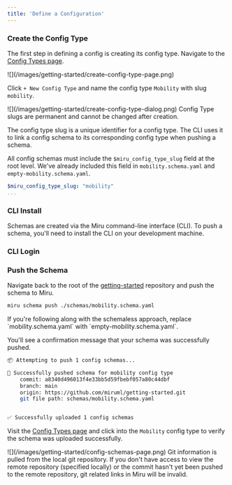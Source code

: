 ```yaml
---
title: 'Define a Configuration'
---
```



### Create the Config Type
The first step in defining a config is creating its config type. Navigate to the [Config Types page](https://configs.miruml.com/configs).

<Frame>
  ![](/images/getting-started/create-config-type-page.png)
</Frame>

Click `+ New Config Type` and name the config type `Mobility` with slug `mobility`.

<Frame>
   ![](/images/getting-started/create-config-type-dialog.png)
</Frame>

<Warning>
    Config Type slugs are permanent and cannot be changed after creation.
</Warning>

The config type slug is a unique identifier for a config type. The CLI uses it to link a config schema to its corresponding config type when pushing a schema.

All config schemas must include the `$miru_config_type_slug` field at the root level. We've already included this field in `mobility.schema.yaml` and `empty-mobility.schema.yaml`.

```yaml mobility.schema.yaml
$miru_config_type_slug: "mobility"
...
```

### CLI Install

Schemas are created via the Miru command-line interface (CLI). To push a schema, you'll need to install the CLI on your development machine.

<InstallInstructions />

### CLI Login

<LoginInstructions />


### Push the Schema
Navigate back to the root of the [getting-started](https://github.com/miruml/getting-started) 
repository and push the schema to Miru.

```bash
miru schema push ./schemas/mobility.schema.yaml
```

<Note>
    If you're following along with the schemaless approach, replace `mobility.schema.yaml` with `empty-mobility.schema.yaml`.
</Note>

You'll see a confirmation message that your schema was successfully pushed.

```bash
📦 Attempting to push 1 config schemas...

🏁 Successfully pushed schema for mobility config type
    commit: a8340d496013f4e33bb5d59fbebf057a80c44dbf
    branch: main
    origin: https://github.com/miruml/getting-started.git
    git file path: schemas/mobility.schema.yaml


✅ Successfully uploaded 1 config schemas
```

Visit the [Config Types page](https://configs.miruml.com/configs) and click into the 
`Mobility` config type to verify the schema was uploaded successfully.

<Frame>
   ![](/images/getting-started/config-schemas-page.png)
</Frame>

<Warning>
    Git information is pulled from the local git repository. If you don't have access 
    to view the remote repository (specified locally) or the commit hasn't yet been 
    pushed to the remote repository, git related links in Miru will be invalid.
</Warning>
